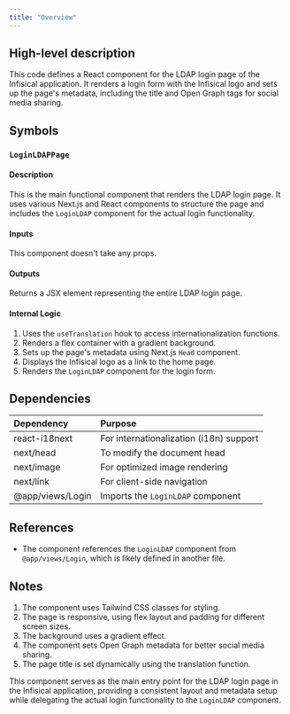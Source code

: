 ```yaml
---
title: "Overview"
---
```


## High-level description
This code defines a React component for the LDAP login page of the Infisical application. It renders a login form with the Infisical logo and sets up the page's metadata, including the title and Open Graph tags for social media sharing.

## Symbols

### `LoginLDAPPage`
#### Description
This is the main functional component that renders the LDAP login page. It uses various Next.js and React components to structure the page and includes the `LoginLDAP` component for the actual login functionality.

#### Inputs
This component doesn't take any props.

#### Outputs
Returns a JSX element representing the entire LDAP login page.

#### Internal Logic
1. Uses the `useTranslation` hook to access internationalization functions.
2. Renders a flex container with a gradient background.
3. Sets up the page's metadata using Next.js `Head` component.
4. Displays the Infisical logo as a link to the home page.
5. Renders the `LoginLDAP` component for the login form.

## Dependencies
| Dependency | Purpose |
|:-----------|:--------|
| react-i18next | For internationalization (i18n) support |
| next/head | To modify the document head |
| next/image | For optimized image rendering |
| next/link | For client-side navigation |
| @app/views/Login | Imports the `LoginLDAP` component |

## References
- The component references the `LoginLDAP` component from `@app/views/Login`, which is likely defined in another file.

## Notes
1. The component uses Tailwind CSS classes for styling.
2. The page is responsive, using flex layout and padding for different screen sizes.
3. The background uses a gradient effect.
4. The component sets Open Graph metadata for better social media sharing.
5. The page title is set dynamically using the translation function.

This component serves as the main entry point for the LDAP login page in the Infisical application, providing a consistent layout and metadata setup while delegating the actual login functionality to the `LoginLDAP` component.